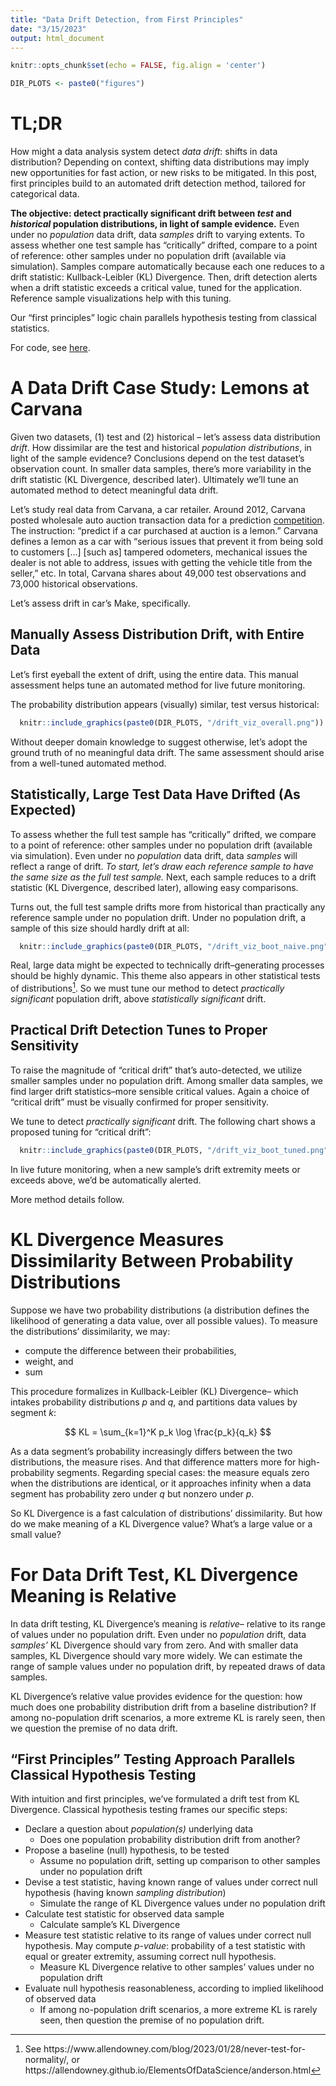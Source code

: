 ```yaml
---
title: "Data Drift Detection, from First Principles"
date: "3/15/2023"
output: html_document
---
```


```r
knitr::opts_chunk$set(echo = FALSE, fig.align = 'center')

DIR_PLOTS <- paste0("figures") 

```

# TL;DR

How might a data analysis system detect _data drift_: shifts in data distribution? Depending on context, shifting data distributions may imply new opportunities for fast action, or new risks to be mitigated. In this post, first principles build to an automated drift detection method, tailored for categorical data.

**The objective: detect practically significant drift between _test_ and _historical_ population distributions, in light of sample evidence.** Even under no _population_ data drift, data _samples_ drift to varying extents. To assess whether one test sample has "critically" drifted, compare to a point of reference: other samples under no population drift (available via simulation). Samples compare automatically because each one reduces to a drift statistic: Kullback-Leibler (KL) Divergence. Then, drift detection alerts when a drift statistic exceeds a critical value, tuned for the application. Reference sample visualizations help with this tuning.

Our "first principles" logic chain parallels hypothesis testing from classical statistics.

For code, see [here](https://github.com/abrahamalex13/bayesian-case-studies/tree/main/information_theory).

# A Data Drift Case Study: Lemons at Carvana

Given two datasets, (1) test and (2) historical -- let's assess data distribution _drift_. How dissimilar are the test and historical _population distributions_, in light of the sample evidence? Conclusions depend on the test dataset's observation count. In smaller data samples, there's more variability in the drift statistic (KL Divergence, described later). Ultimately we'll tune an automated method to detect meaningful data drift.

Let's study real data from Carvana, a car retailer. Around 2012, Carvana posted wholesale auto auction transaction data for a prediction [competition](https://www.kaggle.com/c/DontGetKicked). The instruction: “predict if a car purchased at auction is a lemon.” Carvana defines a lemon as a car with “serious issues that prevent it from being sold to customers […] [such as] tampered odometers, mechanical issues the dealer is not able to address, issues with getting the vehicle title from the seller,” etc. In total, Carvana shares about 49,000 test observations and 73,000 historical observations.

Let's assess drift in car's Make, specifically.

## Manually Assess Distribution Drift, with Entire Data

Let's first eyeball the extent of drift, using the entire data. 
This manual assessment helps tune an automated method for live future monitoring.

The probability distribution appears (visually) similar, test versus historical:

```r
  knitr::include_graphics(paste0(DIR_PLOTS, "/drift_viz_overall.png"))
```

Without deeper domain knowledge to suggest otherwise,
let's adopt the ground truth of no meaningful data drift.
The same assessment should arise from a well-tuned automated method.

## Statistically, Large Test Data Have Drifted (As Expected)

To assess whether the full test sample has "critically" drifted, 
we compare to a point of reference: other samples under no population drift
(available via simulation).
Even under no _population_ data drift, 
data _samples_ will reflect a range of drift.
_To start, let's draw each reference sample
to have the same size as the full test sample._ 
Next, each sample reduces to a drift statistic (KL Divergence, described later),
allowing easy comparisons.

Turns out, the full test sample drifts more from historical
than practically any reference sample under no population drift.
Under no population drift, a sample of this size should hardly drift at all:

```r
  knitr::include_graphics(paste0(DIR_PLOTS, "/drift_viz_boot_naive.png"))
```

Real, large data might be expected to technically drift--generating processes should be highly dynamic.
This theme also appears in other statistical tests of distributions^[See https://www.allendowney.com/blog/2023/01/28/never-test-for-normality/, or
https://allendowney.github.io/ElementsOfDataScience/anderson.html].
So we must tune our method to detect _practically significant_ population drift,
above _statistically significant_ drift.

## Practical Drift Detection Tunes to Proper Sensitivity

To raise the magnitude of "critical drift" that's auto-detected,
we utilize smaller samples under no population drift. 
Among smaller data samples, we find larger drift statistics--more sensible critical values. Again a choice of "critical drift"
must be visually confirmed for proper sensitivity.

We tune to detect _practically significant_ drift. 
The following chart shows a proposed tuning for "critical drift":

```r
  knitr::include_graphics(paste0(DIR_PLOTS, "/drift_viz_boot_tuned.png"))
```

In live future monitoring, 
when a new sample's drift extremity meets or exceeds above,
we'd be automatically alerted.

More method details follow.

# KL Divergence Measures Dissimilarity Between Probability Distributions

Suppose we have two probability distributions (a distribution defines
the likelihood of generating a data value, over all possible values).
To measure the distributions' dissimilarity, we may:

- compute the difference between their probabilities,
- weight, and
- sum

This procedure formalizes in Kullback-Leibler (KL) Divergence--
which intakes probability distributions _p_ and _q_,
and partitions data values by segment _k_:

$$
  KL = \sum_{k=1}^K p_k \log \frac{p_k}{q_k}
$$

As a data segment's probability increasingly differs between the two distributions,
the measure rises. And that difference matters more for high-probability segments. 
Regarding special cases: the measure equals zero when the distributions are identical, 
or it approaches infinity when a data segment has probability zero under _q_ but nonzero under _p_.

So KL Divergence is a fast calculation of distributions' dissimilarity.
But how do we make meaning of a KL Divergence value? 
What's a large value or a small value? 


# For Data Drift Test, KL Divergence Meaning is Relative

In data drift testing, KL Divergence's meaning is _relative_--
relative to its range of values under no population drift. 
Even under no _population_ drift, 
data _samples'_ KL Divergence should vary from zero.
And with smaller data samples, KL Divergence should vary more widely.
We can estimate the range of sample values under no population drift,
by repeated draws of data samples.

KL Divergence's relative value provides evidence for the question: 
how much does one probability distribution drift from a baseline distribution? 
If among no-population drift scenarios, a more extreme KL is rarely seen,
then we question the premise of no data drift.

## "First Principles" Testing Approach Parallels Classical Hypothesis Testing

With intuition and first principles, we've formulated a drift test from KL Divergence. Classical hypothesis testing frames our specific steps:

- Declare a question about _population(s)_ underlying data 
  - Does one population probability distribution drift from another?
- Propose a baseline (null) hypothesis, to be tested
  - Assume no population drift, setting up comparison to other samples under no population drift
- Devise a test statistic, having known range of values under correct null hypothesis (having known _sampling distribution_)
  - Simulate the range of KL Divergence values under no population drift 
- Calculate test statistic for observed data sample
  - Calculate sample's KL Divergence
- Measure test statistic relative to its range of values under correct null hypothesis. May compute _p-value_: probability of a test statistic with equal or greater extremity, assuming correct null hypothesis.
  - Measure KL Divergence relative to other samples' values under no population drift
- Evaluate null hypothesis reasonableness, according to implied likelihood of observed data
  - If among no-population drift scenarios, a more extreme KL is rarely seen, then question the premise of no population drift.
